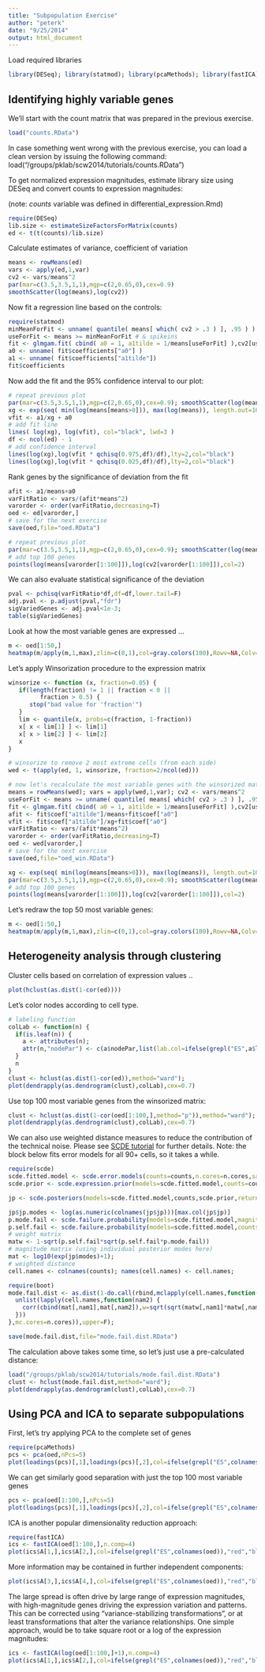```yaml
---
title: "Subpopulation Exercise"
author: "peterk"
date: "9/25/2014"
output: html_document
---
```


Load required libraries
```r
library(DESeq); library(statmod); library(pcaMethods); library(fastICA)
```

## Identifying highly variable genes

We'll start with the count matrix that was prepared in the previous exercise. 
```r
load("counts.RData")
```
      	          
In case something went wrong with the previous exercise, you can load a clean version by issuing the following command:
  load("/groups/pklab/scw2014/tutorials/counts.RData")



To get normalized expression magnitudes, estimate library size using DESeq and convert counts to expression magnitudes:

(note: $counts$ variable was defined in differential_expression.Rmd)
```r
require(DESeq)
lib.size <- estimateSizeFactorsForMatrix(counts)
ed <- t(t(counts)/lib.size)
```

Calculate estimates of variance, coefficient of variation
```r
means <- rowMeans(ed)
vars <- apply(ed,1,var)
cv2 <- vars/means^2
par(mar=c(3.5,3.5,1,1),mgp=c(2,0.65,0),cex=0.9)
smoothScatter(log(means),log(cv2))
```

Now fit a regression line based on the controls:
```r
require(statmod)
minMeanForFit <- unname( quantile( means[ which( cv2 > .3 ) ], .95 ) )
useForFit <- means >= minMeanForFit # & spikeins
fit <- glmgam.fit( cbind( a0 = 1, a1tilde = 1/means[useForFit] ),cv2[useForFit] )
a0 <- unname( fit$coefficients["a0"] )
a1 <- unname( fit$coefficients["a1tilde"])
fit$coefficients
```

Now add the fit and the 95% confidence interval to our plot:
```r
# repeat previous plot
par(mar=c(3.5,3.5,1,1),mgp=c(2,0.65,0),cex=0.9); smoothScatter(log(means),log(cv2));
xg <- exp(seq( min(log(means[means>0])), max(log(means)), length.out=1000 ))
vfit <- a1/xg + a0
# add fit line
lines( log(xg), log(vfit), col="black", lwd=3 )
df <- ncol(ed) - 1
# add confidence interval
lines(log(xg),log(vfit * qchisq(0.975,df)/df),lty=2,col="black")
lines(log(xg),log(vfit * qchisq(0.025,df)/df),lty=2,col="black")
```

Rank genes by the significance of deviation from the fit
```r
afit <- a1/means+a0
varFitRatio <- vars/(afit*means^2)
varorder <- order(varFitRatio,decreasing=T)
oed <- ed[varorder,]
# save for the next exercise
save(oed,file="oed.RData")

# repeat previous plot
par(mar=c(3.5,3.5,1,1),mgp=c(2,0.65,0),cex=0.9); smoothScatter(log(means),log(cv2)); lines( log(xg), log(vfit), col="black", lwd=3 ); lines(log(xg),log(vfit * qchisq(0.975,df)/df),lty=2,col="black"); lines(log(xg),log(vfit * qchisq(0.025,df)/df),lty=2,col="black");
# add top 100 genes
points(log(means[varorder[1:100]]),log(cv2[varorder[1:100]]),col=2)
```

We can also evaluate statistical significance of the deviation
```r
pval <- pchisq(varFitRatio*df,df=df,lower.tail=F)
adj.pval <- p.adjust(pval,"fdr")
sigVariedGenes <- adj.pval<1e-3;
table(sigVariedGenes)
```


Look at how the most variable genes are expressed ... 
```r
m <- oed[1:50,]
heatmap(m/apply(m,1,max),zlim=c(0,1),col=gray.colors(100),Rowv=NA,Colv=NA,labRow=NA,scale="none",ColSideColors=ifelse(grepl("ES",colnames(m)),"red","blue"))
```

Let's apply Winsorization procedure to the expression matrix
```r
winsorize <- function (x, fraction=0.05) {
   if(length(fraction) != 1 || fraction < 0 ||
         fraction > 0.5) {
      stop("bad value for 'fraction'")
   }
   lim <- quantile(x, probs=c(fraction, 1-fraction))
   x[ x < lim[1] ] <- lim[1]
   x[ x > lim[2] ] <- lim[2]
   x
}

# winsorize to remove 2 most extreme cells (from each side)
wed <- t(apply(ed, 1, winsorize, fraction=2/ncol(ed)))

# now let's recalculate the most variable genes with the winsorized matrix (wed)
means = rowMeans(wed); vars = apply(wed,1,var); cv2 <- vars/means^2
useForFit <- means >= unname( quantile( means[ which( cv2 > .3 ) ], .95 ) ) 
fit <- glmgam.fit( cbind( a0 = 1, a1tilde = 1/means[useForFit] ),cv2[useForFit] )
afit <- fit$coef["a1tilde"]/means+fit$coef["a0"]
vfit <- fit$coef["a1tilde"]/xg+fit$coef["a0"]
varFitRatio <- vars/(afit*means^2)
varorder <- order(varFitRatio,decreasing=T)
oed <- wed[varorder,]
# save for the next exercise
save(oed,file="oed_win.RData")

xg <- exp(seq( min(log(means[means>0])), max(log(means)), length.out=1000 ))
par(mar=c(3.5,3.5,1,1),mgp=c(2,0.65,0),cex=0.9); smoothScatter(log(means),log(cv2)); lines( log(xg), log(vfit), col="black", lwd=3 ); lines(log(xg),log(vfit * qchisq(0.975,df)/df),lty=2,col="black"); lines(log(xg),log(vfit * qchisq(0.025,df)/df),lty=2,col="black");
# add top 100 genes
points(log(means[varorder[1:100]]),log(cv2[varorder[1:100]]),col=2)
```

Let's redraw the top 50 most variable genes:
```r
m <- oed[1:50,]
heatmap(m/apply(m,1,max),zlim=c(0,1),col=gray.colors(100),Rowv=NA,Colv=NA,labRow=NA,scale="none",ColSideColors=ifelse(grepl("ES",colnames(m)),"red","blue"))
```

## Heterogeneity analysis through clustering
Cluster cells based on correlation of expression values ..
```r
plot(hclust(as.dist(1-cor(ed))))
```

Let's color nodes according to cell type.
```r
# labeling function
colLab <- function(n) {
  if(is.leaf(n)) {
    a <- attributes(n);
    attr(n,"nodePar") <- c(a$nodePar,list(lab.col=ifelse(grepl("ES",a$label),"red","blue")));
  }
  n
}
clust <- hclust(as.dist(1-cor(ed)),method="ward");
plot(dendrapply(as.dendrogram(clust),colLab),cex=0.7)
```

Use top 100 most variable genes from the winsorized matrix:
```r
clust <- hclust(as.dist(1-cor(oed[1:100,],method="p")),method="ward");
plot(dendrapply(as.dendrogram(clust),colLab),cex=0.7)
```
We can also use weighted distance measures to reduce the contribution of the technical noise. Please see [SCDE tutorial](http://pklab.med.harvard.edu/scde/Tutorials/#Adjusteddistancemeaures) for further details.
Note: the block below fits error models for all 90+ cells, so it takes a while.
```r
require(scde)
scde.fitted.model <- scde.error.models(counts=counts,n.cores=n.cores,save.model.plots=F)
scde.prior <- scde.expression.prior(models=scde.fitted.model,counts=counts)

jp <- scde.posteriors(models=scde.fitted.model,counts,scde.prior,return.individual.posterior.modes=T,n.cores=n.cores)

jp$jp.modes <- log(as.numeric(colnames(jp$jp)))[max.col(jp$jp)]
p.mode.fail <- scde.failure.probability(models=scde.fitted.model,magnitudes=jp$jp.modes)
p.self.fail <- scde.failure.probability(models=scde.fitted.model,counts=counts)
# weight matrix
matw <- 1-sqrt(p.self.fail*sqrt(p.self.fail*p.mode.fail))
# magnitude matrix (using individual posterior modes here)
mat <- log10(exp(jp$modes)+1);
# weighted distance
cell.names <- colnames(counts); names(cell.names) <- cell.names;

require(boot)
mode.fail.dist <- as.dist(1-do.call(rbind,mclapply(cell.names,function(nam1) {
  unlist(lapply(cell.names,function(nam2) {
    corr(cbind(mat[,nam1],mat[,nam2]),w=sqrt(sqrt(matw[,nam1]*matw[,nam2])))
  }))
},mc.cores=n.cores)),upper=F);

save(mode.fail.dist,file="mode.fail.dist.RData")
```

The calculation above takes some time, so let's just use a pre-calculated distance:
```r
load("/groups/pklab/scw2014/tutorials/mode.fail.dist.RData")
clust <- hclust(mode.fail.dist,method="ward");
plot(dendrapply(as.dendrogram(clust),colLab),cex=0.7)
```


## Using PCA and ICA to separate subpopulations
First, let's try applying PCA to the complete set of genes
```r
require(pcaMethods)
pcs <- pca(oed,nPcs=5)
plot(loadings(pcs)[,1],loadings(pcs)[,2],col=ifelse(grepl("ES",colnames(oed)),"red","blue"),xlab="PC1",ylab="PC2")
```

We can get similarly good separation with just the top 100 most variable genes
```r
pcs <- pca(oed[1:100,],nPcs=5)
plot(loadings(pcs)[,1],loadings(pcs)[,2],col=ifelse(grepl("ES",colnames(oed)),"red","blue"),xlab="PC1",ylab="PC2")
```

ICA is another popular dimensionality reduction approach:
```r
require(fastICA)
ics <- fastICA(oed[1:100,],n.comp=4)
plot(ics$A[1,],ics$A[2,],col=ifelse(grepl("ES",colnames(oed)),"red","blue"),xlab="IC1",ylab="IC2")
```

More information may be contained in further independent components:
```r
plot(ics$A[3,],ics$A[4,],col=ifelse(grepl("ES",colnames(oed)),"red","blue"),xlab="IC1",ylab="IC2")
```

The large spread is often drive by large range of expression magnitudes, with high-magnitude genes driving the expression variation and patterns. This can be corrected using "variance-stabilizing transformations", or at least transformations that alter the variance relationships. One simple approach, would be to take square root or a log of the expression magnitudes:
```r
ics <- fastICA(log(oed[1:100,]+1),n.comp=4)
plot(ics$A[1,],ics$A[2,],col=ifelse(grepl("ES",colnames(oed)),"red","blue"),xlab="IC1",ylab="IC2")
```


